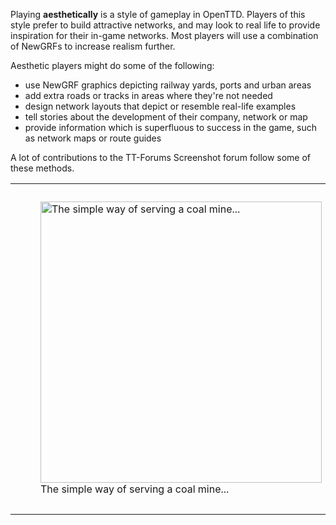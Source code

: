 {{en/Incomplete}}

{{en/Table of contents}}

Playing '''aesthetically''' is a style of gameplay in OpenTTD. Players of this style prefer to build attractive networks, and may look to real life to provide inspiration for their in-game networks. Most players will use a combination of NewGRFs to increase realism further.

Aesthetic players might do some of the following:

* use NewGRF graphics depicting railway yards, ports and urban areas 
* add extra roads or tracks in areas where they're not needed
* design network layouts that depict or resemble real-life examples
* tell stories about the development of their company, network or map
* provide information which is superfluous to success in the game, such as network maps or route guides

A lot of contributions to the TT-Forums Screenshot forum follow some of these methods.

{| align="center"
|style="background:none; border:0px"| [[File:en/Community/Play Style/Aes title standard.png|450px|thumb|center|The simple way of serving a coal mine...]]
|style="background:none; border:0px"| [[File:en/Community/Play Style/Aes title built.png|450px|thumb|center|... And what an aesthetic player might do using NewGRF stations and objects]]
|}

{{en/Community/Play Style/Aesthetics}}